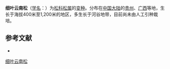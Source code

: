 {{Infraspeciesbox
| name = 细叶云南松
| status = 
| status_system = 
| image =
| species link = 
| varietas = tenuifolia
| genus = Pinus
| species = yunnanensis
| authority = Cheng et Law
}}

'''细叶云南松'''（[[学名|学名]]：{{lang|la|''Pinus yunnanensis'' var. ''tenuifolia''}}）为[[松科|松科]][[松属|松属]]的[[变种|变种]]。分布在[[中国大陆|中国大陆]]的[[贵州|贵州]]、[[广西|广西]]等地，生长于海拔400米至1,200米的地区，多生长于河谷地带，目前尚未由人工引种栽培。

== 参考文献 ==
<div class="references-small">
* {{cite web| url =http://www.bioinfo.cn/db05/KmzwSpecies.php?action=view&id=24372| title =细叶云南松（变种）| work =《中国高等植物数据库全库》| publisher =中国科学院微生物研究所| author =昆明植物研究所| accessdate =2009-02-25| deadurl =yes| archiveurl =https://web.archive.org/web/20160305093714/http://www.bioinfo.cn/db05/KmzwSpecies.php?action=view&id=24372| archivedate =2016-03-05}}
</div>
{{Taxonbar|from=Q18382233}}

[[Category:松属|细叶云南松]]


{{植物小作品}}